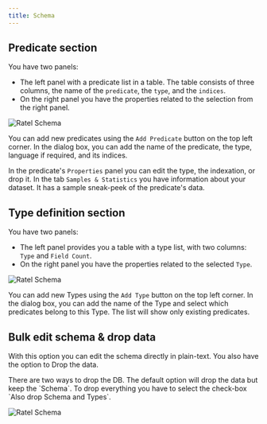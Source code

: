 ```yaml
---
title: Schema
---
```


## Predicate section

You have two panels:

- The left panel with a predicate list in a table. The table consists of three
  columns, the name of the `predicate`, the `type`, and the `indices`.
- On the right panel you have the properties related to the selection from the
  right panel.

![Ratel Schema](/images/ratel/ratel_schema.png)

You can add new predicates using the `Add Predicate` button on the top left
corner. In the dialog box, you can add the name of the predicate, the type,
language if required, and its indices.

In the predicate's `Properties` panel you can edit the type, the indexation, or
drop it. In the tab `Samples & Statistics` you have information about your
dataset. It has a sample sneak-peek of the predicate's data.

## Type definition section

You have two panels:

- The left panel provides you a table with a type list, with two columns: `Type`
  and `Field Count`.
- On the right panel you have the properties related to the selected `Type`.

![Ratel Schema](/images/ratel/ratel_schema_types.png)

You can add new Types using the `Add Type` button on the top left corner. In the
dialog box, you can add the name of the Type and select which predicates belong
to this Type. The list will show only existing predicates.

## Bulk edit schema & drop data

With this option you can edit the schema directly in plain-text. You also have
the option to Drop the data.

<Note>
  There are two ways to drop the DB. The default option will drop the data but
  keep the `Schema`. To drop everything you have to select the check-box `Also
  drop Schema and Types`.
</Note>

![Ratel Schema](/images/ratel/ratel_schema_bulk.png)
